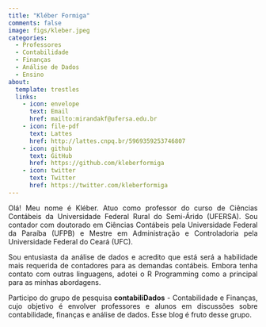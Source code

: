 ```yaml
---
title: "Kléber Formiga"
comments: false
image: figs/kleber.jpeg
categories:
  - Professores
  - Contabilidade
  - Finanças
  - Análise de Dados
  - Ensino
about:
  template: trestles
  links:
    - icon: envelope
      text: Email
      href: mailto:mirandakf@ufersa.edu.br
    - icon: file-pdf
      text: Lattes
      href: http://lattes.cnpq.br/5969359253746807  
    - icon: github
      text: GitHub
      href: https://github.com/kleberformiga
    - icon: twitter
      text: Twitter
      href: https://twitter.com/kleberformiga      
---
```


```{=html}
<style>body {text-align: justify}</style>
```

Olá! Meu nome é Kléber. Atuo como professor do curso de Ciências Contábeis da Universidade Federal Rural do Semi-Árido (UFERSA). Sou contador com doutorado em Ciências Contábeis pela Universidade Federal da Paraíba (UFPB) e Mestre em Administração e Controladoria pela Universidade Federal do Ceará (UFC).

Sou entusiasta da análise de dados e acredito que está será a habilidade mais requerida de contadores para as demandas contábeis. Embora tenha contato com outras linguagens, adotei o R Programming como a principal para as minhas abordagens.

Participo do grupo de pesquisa **contabiliDados** - 
Contabilidade e Finanças, cujo objetivo é envolver
professores e alunos em discussões sobre contabilidade, finanças e análise de dados. Esse blog é fruto desse grupo.
